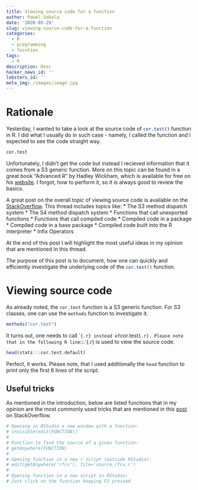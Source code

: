 ```yaml
---
title: Viewing source code for a function
author: Pawel Sobala
date: '2020-05-29'
slug: viewing-source-code-for-a-function
categories:
  - R
  - programming
  - fucntion
tags:
  - R
description: Desc
hacker_news_id: ''
lobsters_id: ''
meta_img: /images/image.jpg
---
```


# Rationale

Yesterday, I wanted to take a look at the source code of `cor.test()`{.r} function in R. I did what I usually do in such case - namely, I called the function and I expected to see the code straight way. 

```r
cor.test
```

Unfortunately, I didn't get the code but instead I recieved  information that it comes from a S3 generic function. More on this topic can be found in a great book "Advanced R" by Hadley Wickham, which is available for free on his [website](https://adv-r.hadley.nz/s3.html). I forgot, how to perform it, so it is always good to review the basics. 

A great post on the overall topic of viewing source code is available on the [StackOverflow](https://stackoverflow.com/questions/19226816/how-can-i-view-the-source-code-for-a-function). This thread includes topics like:
* The S3 method dispatch system
* The S4 method dispatch system
* Functions that call unexported functions
* Functions that call compiled code
* Compiled code in a package
* Compiled code in a base package
* Compiled code built into the R interpreter
* Infix Operators

At the end of this post I will highlight the most useful ideas in my opinion that are mentioned in this thread.

The purpose of this post is to document, how one can quickly and efficiently investigate the underlying code of the `cor.test()`{.r} function.

# Viewing source code

As already noted, the `cor.test`{.r} function is a S3 generic function. For S3 classes, one can use the `methods`{.r} function to investigate it.

```r
methods("cor.test")
```

It turns out, one needs to call ``{.r} instead of `cor.test`{.r}. Please note that in the following R line `:::`{.r} is used to view the source code.

```r
head(stats:::cor.test.default)
```

Perfect, it works. Please note, that I used additionally the `head`{.r} function to print only the first 6 lines of the script. 

## Useful tricks

As mentioned in the introduction, below are listed functions that in my opinion are the most commonly used tricks that are mentioned in this [post](https://stackoverflow.com/questions/19226816/how-can-i-view-the-source-code-for-a-function) on StackOverflow.

```r
# Opening in RStudio a new window with a function:
# invisible(edit(FUNCTION))
# 
# Function to find the source of a given function:
# getAnywhere(FUNCTION)
# 
# Opening function in a new r script (outside RStudio):
# edit(getAnywhere('rfcv'), file='source_rfcv.r')
# 
# Opening function in a new script in RStudio:
# Just click on the function keeping F2 pressed
```



